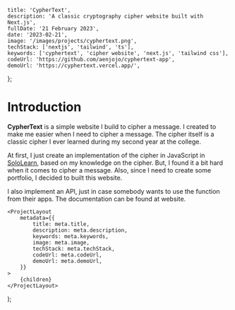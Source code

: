 
	title: 'CypherText',
	description: 'A classic cryptography cipher website built with Next.js',
	fullDate: '21 February 2023',
	date: '2023-02-21',
	image: '/images/projects/cyphertext.png',
	techStack: ['nextjs', 'tailwind', 'ts'],
	keywords: ['cyphertext', 'cipher website', 'next.js', 'tailwind css'],
	codeUrl: 'https://github.com/aenjojo/cyphertext-app',
	demoUrl: 'https://cyphertext.vercel.app/',
};

# Introduction
**CypherText** is a simple website I build to cipher a message. I created to make me easier when I need to cipher a message.
The cipher itself is a classic cipher I ever learned during my second year at the college.

At first, I just create an implementation of the cipher in JavaScript in [SoloLearn](https://www.sololearn.com), based on my knowledge on the cipher.
But, I found it a bit hard when it comes to cipher a message. Also, since I need to create some portfolio, I decided to built this website.

I also implement an API, just in case somebody wants to use the function from their apps.
The documentation can be found at website.

	<ProjectLayout
		metadata={{
			title: meta.title,
			description: meta.description,
			keywords: meta.keywords,
			image: meta.image,
			techStack: meta.techStack,
			codeUrl: meta.codeUrl,
			demoUrl: meta.demoUrl,
		}}
	>
		{children}
	</ProjectLayout>
);